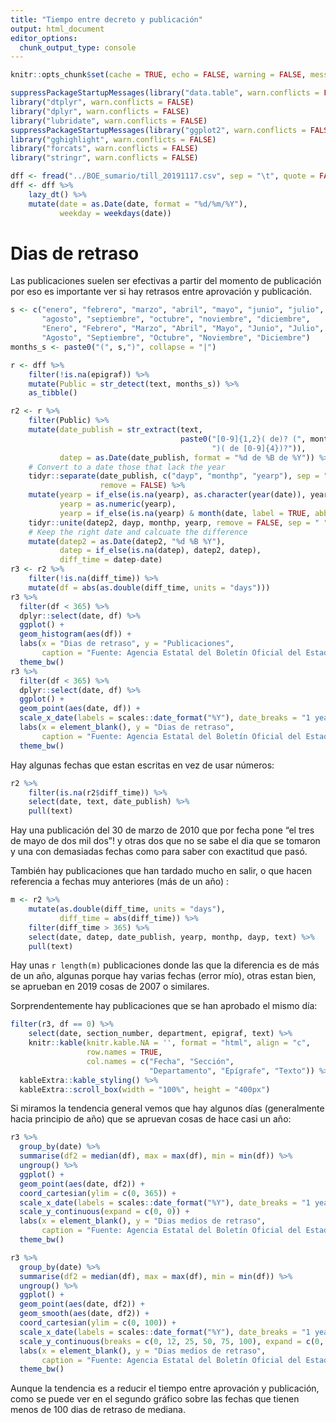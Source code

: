 ```yaml
---
title: "Tiempo entre decreto y publicación"
output: html_document
editor_options: 
  chunk_output_type: console
---
```


```r
knitr::opts_chunk$set(cache = TRUE, echo = FALSE, warning = FALSE, message = FALSE)
```



```r
suppressPackageStartupMessages(library("data.table", warn.conflicts = FALSE))
library("dtplyr", warn.conflicts = FALSE)
library("dplyr", warn.conflicts = FALSE)
library("lubridate", warn.conflicts = FALSE)
suppressPackageStartupMessages(library("ggplot2", warn.conflicts = FALSE))
library("gghighlight", warn.conflicts = FALSE)
library("forcats", warn.conflicts = FALSE)
library("stringr", warn.conflicts = FALSE)

dff <- fread("../BOE_sumario/till_20191117.csv", sep = "\t", quote = FALSE)
dff <- dff %>% 
    lazy_dt() %>% 
    mutate(date = as.Date(date, format = "%d/%m/%Y"),
           weekday = weekdays(date))
```

# Dias de retraso

Las publicaciones suelen ser efectivas a partir del momento de publicación por eso es importante ver si hay retrasos entre aprovación y publicación. 

```r
s <- c("enero", "febrero", "marzo", "abril", "mayo", "junio", "julio", 
       "agosto", "septiembre", "octubre", "noviembre", "diciembre",
       "Enero", "Febrero", "Marzo", "Abril", "Mayo", "Junio", "Julio", 
       "Agosto", "Septiembre", "Octubre", "Noviembre", "Diciembre")
months_s <- paste0("(", s,")", collapse = "|")

r <- dff %>% 
    filter(!is.na(epigraf)) %>% 
    mutate(Public = str_detect(text, months_s)) %>% 
    as_tibble()

r2 <- r %>% 
    filter(Public) %>% 
    mutate(date_publish = str_extract(text, 
                                      paste0("[0-9]{1,2}( de)? (", months_s, 
                                             ")( de [0-9]{4})?")),
           datep = as.Date(date_publish, format = "%d de %B de %Y")) %>% # Convert to a date those that are full
    # Convert to a date those that lack the year
    tidyr::separate(date_publish, c("dayp", "monthp", "yearp"), sep = " (de )?", 
                    remove = FALSE) %>% 
    mutate(yearp = if_else(is.na(yearp), as.character(year(date)), yearp),
           yearp = as.numeric(yearp),
           yearp = if_else(is.na(yearp) & month(date, label = TRUE, abbr = FALSE) < monthp, yearp -1, yearp)) %>% 
    tidyr::unite(datep2, dayp, monthp, yearp, remove = FALSE, sep = " ") %>% 
    # Keep the right date and calcuate the difference
    mutate(datep2 = as.Date(datep2, "%d %B %Y"),
           datep = if_else(is.na(datep), datep2, datep),
           diff_time = datep-date)
r3 <- r2 %>% 
    filter(!is.na(diff_time)) %>% 
    mutate(df = abs(as.double(diff_time, units = "days")))
r3 %>% 
  filter(df < 365) %>% 
  dplyr::select(date, df) %>% 
  ggplot() +
  geom_histogram(aes(df)) +
  labs(x = "Dias de retraso", y = "Publicaciones",
       caption = "Fuente: Agencia Estatal del Boletín Oficial del Estado") +
  theme_bw()
r3 %>% 
  filter(df < 365) %>% 
  dplyr::select(date, df) %>% 
  ggplot() +
  geom_point(aes(date, df)) +
  scale_x_date(labels = scales::date_format("%Y"), date_breaks = "1 year") +
  labs(x = element_blank(), y = "Dias de retraso", 
       caption = "Fuente: Agencia Estatal del Boletín Oficial del Estado") +
  theme_bw()

```


Hay algunas fechas que estan escritas en vez de usar números:

```r
r2 %>% 
    filter(is.na(r2$diff_time)) %>% 
    select(date, text, date_publish) %>% 
    pull(text)
```

Hay una publicación del 30 de marzo de 2010 que por fecha pone "el tres de mayo de dos mil dos"! y otras dos que no se sabe el dia que se tomaron y una con demasiadas fechas como para saber con exactitud que pasó.

También hay publicaciones que han tardado mucho en salir, o que hacen referencia a fechas muy anteriores (más de un año) :

```r
m <- r2 %>% 
    mutate(as.double(diff_time, units = "days"),
           diff_time = abs(diff_time)) %>% 
    filter(diff_time > 365) %>% 
    select(date, datep, date_publish, yearp, monthp, dayp, text) %>% 
    pull(text)
```

Hay unas `r length(m)` publicaciones donde las que la diferencia es de más de un año, algunas porque hay varias fechas (error mío), otras estan bien, se aprueban en 2019 cosas de 2007 o similares.

Sorprendentemente hay publicaciones que se han aprobado el mismo día:

```r
filter(r3, df == 0) %>% 
    select(date, section_number, department, epigraf, text) %>% 
    knitr::kable(knitr.kable.NA = '', format = "html", align = "c", 
                 row.names = TRUE, 
                 col.names = c("Fecha", "Sección", 
                               "Departamento", "Epígrafe", "Texto")) %>% 
  kableExtra::kable_styling() %>%
  kableExtra::scroll_box(width = "100%", height = "400px")
```

Si miramos la tendencia general vemos que hay algunos días (generalmente hacia principio de año) que se apruevan cosas de hace casi un año:

```r
r3 %>% 
  group_by(date) %>% 
  summarise(df2 = median(df), max = max(df), min = min(df)) %>% 
  ungroup() %>% 
  ggplot() +
  geom_point(aes(date, df2)) +
  coord_cartesian(ylim = c(0, 365)) +
  scale_x_date(labels = scales::date_format("%Y"), date_breaks = "1 year") +
  scale_y_continuous(expand = c(0, 0)) +
  labs(x = element_blank(), y = "Dias medios de retraso", 
       caption = "Fuente: Agencia Estatal del Boletín Oficial del Estado") +
  theme_bw()

r3 %>% 
  group_by(date) %>% 
  summarise(df2 = median(df), max = max(df), min = min(df)) %>% 
  ungroup() %>% 
  ggplot() +
  geom_point(aes(date, df2)) +
  geom_smooth(aes(date, df2)) + 
  coord_cartesian(ylim = c(0, 100)) +
  scale_x_date(labels = scales::date_format("%Y"), date_breaks = "1 year") +
  scale_y_continuous(breaks = c(0, 12, 25, 50, 75, 100), expand = c(0, 0)) +
  labs(x = element_blank(), y = "Dias medios de retraso", 
       caption = "Fuente: Agencia Estatal del Boletín Oficial del Estado") +
  theme_bw()
```

Aunque la tendencia es a reducir el tiempo entre aprovación y publicación, como se puede ver en el segundo gráfico sobre las fechas que tienen menos de 100 dias de retraso de mediana.
